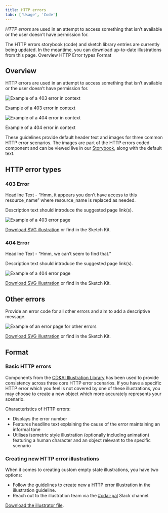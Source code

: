 ```yaml
---
title: HTTP errors
tabs: ['Usage', 'Code']
---
```


<PageDescription>

  _HTTP errors_ are used in an attempt to access something that isn’t available or the user doesn't have permission for.

</PageDescription>

<InlineNotification>
 The HTTP errors storybook (code) and sketch library entries are currently being updated. In the meantime, you can download up-to-date illustrations from this page.
</InlineNotification>

<AnchorLinks>
  <AnchorLink>Overview</AnchorLink>
  <AnchorLink>HTTP Error types</AnchorLink>
  <AnchorLink>Format</AnchorLink>
</AnchorLinks>

## Overview  

HTTP errors are used in an attempt to access something that isn’t available or the user doesn’t have permission for.  

<Row>
 <Column colLg={8}>

![Example of a 403 error in context](images/403inContext.png)
 <Caption>Example of a 403 error in context</Caption>
 </Column>
</Row>

<Row>
 <Column colLg={8}>

![Example of a 404 error in context](images/404inContext.png)

 <Caption>Example of a 404 error in context</Caption>
 </Column>
</Row>

These guidelines provide default header text and images for three common HTTP error scenarios. The images are part of the HTTP errors coded component and can be viewed live in our [Storybook](https://pages.github.ibm.com/cloud-integration-design/ide-components/?path=/story/production-ready-ide-http-errors--default), along with the default text.   

## HTTP error types

### 403 Error

Headline Text - “Hmm, it appears you don’t have access to this resource_name” where resource_name is replaced as needed.  

Description text should introduce the suggested page link(s).   

<Row>
 <Column colLg={8}>

![Example of a 403 error page](images/403NormalFrame.png)

 </Column>
</Row>

<a href="https://github.ibm.com/CDAI-design/pal/tree/master/src/pages/patterns/http-errors/images/Error_Page_Illustrations_403.svg" download>Download SVG illustration</a>  or find in the Sketch Kit.

### 404 Error

Headline Text - “Hmm, we can’t seem to find that.”  

Description text should introduce the suggested page link(s).   

<Row>
 <Column colLg={8}>

![Example of a 404 error page](images/404NormalFrame.png)

 </Column>
</Row>

<a href="https://github.ibm.com/CDAI-design/pal/tree/master/src/pages/patterns/http-errors/images/Error_Page_Illustrations_404.svg" download>Download SVG illustration</a>  or find in the Sketch Kit.

## Other errors

Provide an error code for all other errors and aim to add a descriptive message.

<Row>
 <Column colLg={8}>

![Example of an error page for other errors](images/OtherNormalFrame.png)

 </Column>
</Row>

<a href="https://github.ibm.com/CDAI-design/pal/tree/master/src/pages/patterns/http-errors/images/Error_Page_Illustrations_OTHER.svg" download>Download SVG illustration</a>  or find in the Sketch Kit.

## Format

### Basic HTTP errors

Components from the [CD&AI Illustration Library](https://pages.github.ibm.com/cdai-design/pal/illustrations/library) has been used to provide consistency across three core HTTP error scenarios. If you have a specific HTTP error which you feel is not covered by one of these illustrations, you may choose to create a new object which more accurately represents your scenario.  

Characteristics of HTTP errors:  
- Displays the error number  
- Features headline text explaining the cause of the error maintaining an informal tone  
- Utilises isometric style illustration (optionally including animation) featuring a human character and an object relevant to the specific scenario    

### Creating new HTTP error illustrations  

When it comes to creating custom empty state illustrations, you have two options:   
- Follow the guidelines to create new a HTTP error illustration in the illustration guideline.  
- Reach out to the illustration team via the [#cdai-pal](https://ibm-casdesign.slack.com/archives/CQGR0HC05) Slack channel.    


<a href="https://github.ibm.com/CDAI-design/pal/tree/master/src/pages/patterns/http-errors/images/Error_Page_Illustrations.ai" download>Download the illustrator file</a>.
